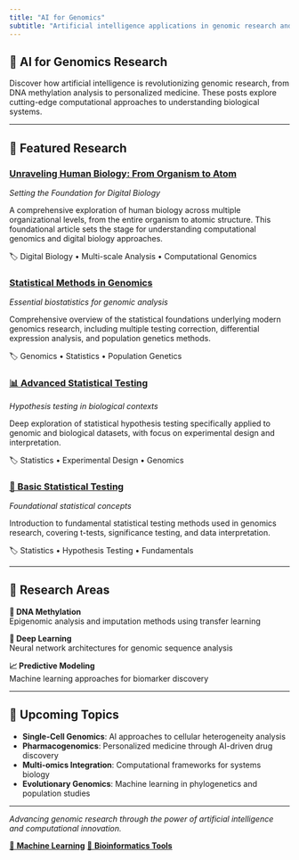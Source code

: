 ```yaml
---
title: "AI for Genomics"
subtitle: "Artificial intelligence applications in genomic research and computational biology"
---
```


::: {.animate-fade-in}
# 🧬 AI for Genomics Research

Discover how artificial intelligence is revolutionizing genomic research, from DNA methylation analysis to personalized medicine. These posts explore cutting-edge computational approaches to understanding biological systems.
:::

---

## 🔬 Featured Research

::: {.row}
::: {.col-lg-6}
::: {.card}
::: {.card-body}
### [Unraveling Human Biology: From Organism to Atom](unraveling-human-biology.html)
*Setting the Foundation for Digital Biology*

A comprehensive exploration of human biology across multiple organizational levels, from the entire organism to atomic structure. This foundational article sets the stage for understanding computational genomics and digital biology approaches.

::: {.text-muted}
🏷️ Digital Biology • Multi-scale Analysis • Computational Genomics
:::
:::
:::
:::

::: {.col-lg-6}
::: {.card}
::: {.card-body}
### [ Statistical Methods in Genomics](Top10_bioinfo_stats.html)
*Essential biostatistics for genomic analysis*

Comprehensive overview of the statistical foundations underlying modern genomics research, including multiple testing correction, differential expression analysis, and population genetics methods.

::: {.text-muted}
🏷️ Genomics • Statistics • Population Genetics
:::
:::
:::
:::
:::

::: {.row .mt-3}
::: {.col-lg-6}
::: {.card}
::: {.card-body}
### [📊 Advanced Statistical Testing](T-test-alt.html)
*Hypothesis testing in biological contexts*

Deep exploration of statistical hypothesis testing specifically applied to genomic and biological datasets, with focus on experimental design and interpretation.

::: {.text-muted}
🏷️ Statistics • Experimental Design • Genomics
:::
:::
:::
:::

::: {.col-lg-6}
::: {.card}
::: {.card-body}
### [🔬 Basic Statistical Testing](T-test.html)
*Foundational statistical concepts*

Introduction to fundamental statistical testing methods used in genomics research, covering t-tests, significance testing, and data interpretation.

::: {.text-muted}
🏷️ Statistics • Hypothesis Testing • Fundamentals
:::
:::
:::
:::
:::

---

## 🎯 Research Areas

::: {.row}
::: {.col-md-4}
::: {.card .text-center}
::: {.card-body}
**🔬 DNA Methylation**  
Epigenomic analysis and imputation methods using transfer learning
:::
:::
:::

::: {.col-md-4}
::: {.card .text-center}
::: {.card-body}
**🧠 Deep Learning**  
Neural network architectures for genomic sequence analysis
:::
:::
:::

::: {.col-md-4}
::: {.card .text-center}
::: {.card-body}
**📈 Predictive Modeling**  
Machine learning approaches for biomarker discovery
:::
:::
:::
:::

---

## 🔮 Upcoming Topics

- **Single-Cell Genomics**: AI approaches to cellular heterogeneity analysis
- **Pharmacogenomics**: Personalized medicine through AI-driven drug discovery  
- **Multi-omics Integration**: Computational frameworks for systems biology
- **Evolutionary Genomics**: Machine learning in phylogenetics and population studies

---

::: {.text-center .mt-4}
*Advancing genomic research through the power of artificial intelligence and computational innovation.*

[🤖 **Machine Learning**](ml-blog.html){.btn .btn-primary .me-2}
[🔬 **Bioinformatics Tools**](blog.html){.btn .btn-outline-primary}
:::
